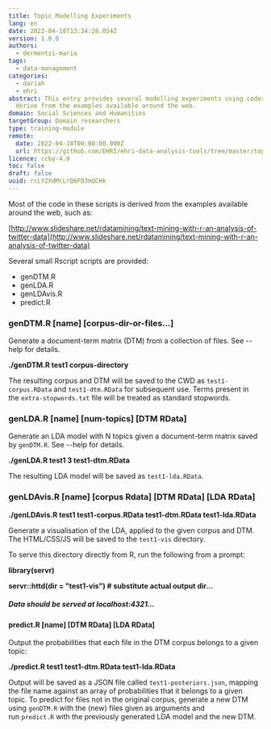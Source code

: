 ```yaml
---
title: Topic Modelling Experiments
lang: en
date: 2022-04-18T13:34:28.054Z
version: 1.0.0
authors:
  - dermentzi-maria
tags:
  - data-management
categories:
  - dariah
  - ehri
abstract: This entry provides several modelling experiments using codes that
  derive from the examples available around the web.
domain: Social Sciences and Humanities
targetGroup: Domain researchers
type: training-module
remote:
  date: 2022-04-18T00:00:00.000Z
  url: https://github.com/EHRI/ehri-data-analysis-tools/tree/master/topic-modelling
licence: ccby-4.0
toc: false
draft: false
uuid: rcLYZXdMcLrQ6FO3mQCHk
---
```

Most of the code in these scripts is derived from the examples available around the web, such as:

[http://www.slideshare.net/rdatamining/text-mining-with-r-an-analysis-of-twitter-data](http://www.slideshare.net/rdatamining/text-mining-with-r-an-analysis-of-twitter-data)

Several small Rscript scripts are provided:

- genDTM.R
- genLDA.R
- genLDAvis.R
- predict.R

### [](https://github.com/EHRI/ehri-data-analysis-tools/tree/master/topic-modelling#gendtmr-name-corpus-dir-or-files)genDTM.R \[name] \[corpus-dir-or-files...]

Generate a document-term matrix (DTM) from a collection of files. See --help for details.

**./genDTM.R test1 corpus-directory**



The resulting corpus and DTM will be saved to the CWD as `test1-corpus.RData` and `test1-dtm.RData` for subsequent use. Terms present in the `extra-stopwords.txt` file will be treated as standard stopwords.

### [](https://github.com/EHRI/ehri-data-analysis-tools/tree/master/topic-modelling#genldar-name-num-topics-dtm-rdata)genLDA.R \[name] \[num-topics] \[DTM RData]

Generate an LDA model with N topics given a document-term matrix saved by `genDTM.R`. See --help for details.

**./genLDA.R test1 3 test1-dtm.RData**



The resulting LDA model will be saved as `test1-lda.RData`.

### [](https://github.com/EHRI/ehri-data-analysis-tools/tree/master/topic-modelling#genldavisr-name-corpus-rdata-dtm-rdata-lda-rdata)genLDAvis.R \[name] \[corpus Rdata] \[DTM RData] \[LDA RData]

**./genLDAvis.R test1 test1-corpus.RData test1-dtm.RData test1-lda.RData**



Generate a visualisation of the LDA, applied to the given corpus and DTM. The HTML/CSS/JS will be saved to the `test1-vis` directory.

To serve this directory directly from R, run the following from a prompt:

**library(servr)**

**servr::httd(dir = "test1-vis") # substitute actual output dir...**

##### Data should be served at localhost:4321...



#### [](https://github.com/EHRI/ehri-data-analysis-tools/tree/master/topic-modelling#predictr-name-dtm-rdata-lda-rdata)predict.R \[name] \[DTM RData] \[LDA RData]

Output the probabilities that each file in the DTM corpus belongs to a given topic:

**./predict.R test1 test1-dtm.RData test1-lda.RData**



Output will be saved as a JSON file called `test1-posteriors.json`, mapping the file name against an array of probabilities that it belongs to a given topic. To predict for files not in the original corpus, generate a new DTM using `genDTM.R` with the (new) files given as arguments and run `predict.R` with the previously generated LDA model and the new DTM.